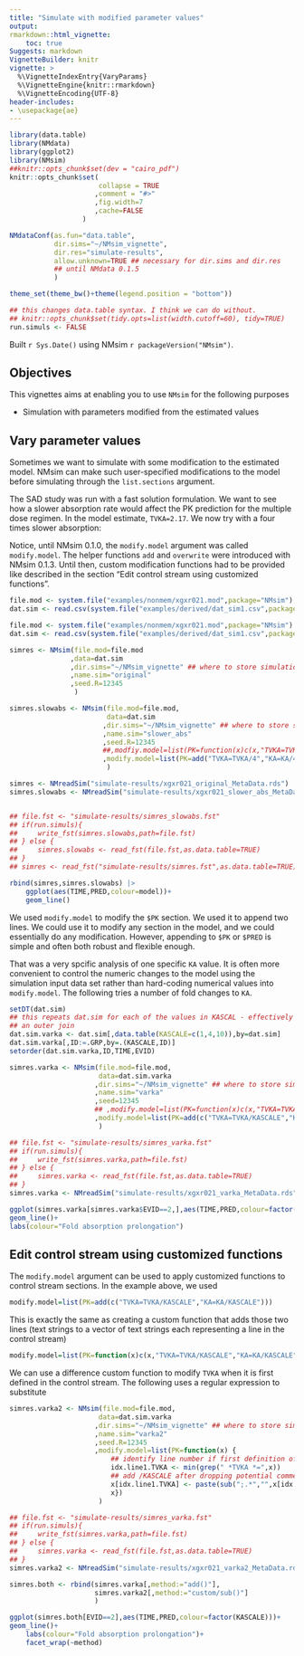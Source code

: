 ```yaml
---
title: "Simulate with modified parameter values"
output:
rmarkdown::html_vignette:
    toc: true
Suggests: markdown
VignetteBuilder: knitr
vignette: >
  %\VignetteIndexEntry{VaryParams}
  %\VignetteEngine{knitr::rmarkdown}
  %\VignetteEncoding{UTF-8}
header-includes:
- \usepackage{ae}
---
```


```r
library(data.table)
library(NMdata)
library(ggplot2)
library(NMsim)
##knitr::opts_chunk$set(dev = "cairo_pdf")
knitr::opts_chunk$set(
                      collapse = TRUE
                     ,comment = "#>"
                     ,fig.width=7
                     ,cache=FALSE
                  )

NMdataConf(as.fun="data.table",
           dir.sims="~/NMsim_vignette",
           dir.res="simulate-results",
           allow.unknown=TRUE ## necessary for dir.sims and dir.res
           ## until NMdata 0.1.5
           )

theme_set(theme_bw()+theme(legend.position = "bottom"))

## this changes data.table syntax. I think we can do without.
## knitr::opts_chunk$set(tidy.opts=list(width.cutoff=60), tidy=TRUE)
run.simuls <- FALSE
```
Built `r Sys.Date()` using NMsim `r packageVersion("NMsim")`.

## Objectives
This vignettes aims at enabling you to use `NMsim` for the following purposes

* Simulation with parameters modified from the estimated values

## Vary parameter values
Sometimes we want to simulate with some modification to the estimated model. NMsim can make such user-specified modifications to the model before simulating through the `list.sections` argument. 

The SAD study was run with a fast solution formulation. We want to see how a slower absorption rate would affect the PK prediction for the multiple dose regimen. In the model estimate, `TVKA=2.17`. We now try with a four times slower absorption:

Notice, until NMsim 0.1.0, the `modify.model` argument was called `modify.model`. The helper functions `add` and `overwrite` were introduced with NMsim 0.1.3. Until then, custom modification functions had to be provided like described in the section "Edit control stream using customized functions".

```r
file.mod <- system.file("examples/nonmem/xgxr021.mod",package="NMsim")
dat.sim <- read.csv(system.file("examples/derived/dat_sim1.csv",package="NMsim"))
```

```r
file.mod <- system.file("examples/nonmem/xgxr021.mod",package="NMsim")
dat.sim <- read.csv(system.file("examples/derived/dat_sim1.csv",package="NMsim"))

simres <- NMsim(file.mod=file.mod
               ,data=dat.sim
               ,dir.sims="~/NMsim_vignette" ## where to store simulation files
               ,name.sim="original"
               ,seed.R=12345
                )

simres.slowabs <- NMsim(file.mod=file.mod,
                        data=dat.sim
                       ,dir.sims="~/NMsim_vignette" ## where to store simulation files
                       ,name.sim="slower_abs"
                       ,seed.R=12345
                       ##,modfiy.model=list(PK=function(x)c(x,"TVKA=TVKA/4","KA=KA/4"))
                       ,modify.model=list(PK=add("TVKA=TVKA/4","KA=KA/4"))
                        )

```
```r
simres <- NMreadSim("simulate-results/xgxr021_original_MetaData.rds")
simres.slowabs <- NMreadSim("simulate-results/xgxr021_slower_abs_MetaData.rds")


## file.fst <- "simulate-results/simres_slowabs.fst"
## if(run.simuls){
##     write_fst(simres.slowabs,path=file.fst)
## } else {
##     simres.slowabs <- read_fst(file.fst,as.data.table=TRUE)
## }
## simres <- read_fst("simulate-results/simres.fst",as.data.table=TRUE)
```

```r
rbind(simres,simres.slowabs) |>
    ggplot(aes(TIME,PRED,colour=model))+
    geom_line()

```

We used `modify.model` to modify the `$PK` section. We used it to
append two lines. We could use it to modify any section in the model,
and we could essentially do any modification. However, appending to
`$PK` or `$PRED` is simple and often both robust and flexible enough.

That was a very spcific analysis of one specific `KA` value. It is
often more convenient to control the numeric changes to the model
using the simulation input data set rather than hard-coding numerical
values into `modify.model`. The following tries a number of fold
changes to `KA`.

```r
setDT(dat.sim)
## this repeats dat.sim for each of the values in KASCAL - effectively
## an outer join
dat.sim.varka <- dat.sim[,data.table(KASCALE=c(1,4,10)),by=dat.sim]
dat.sim.varka[,ID:=.GRP,by=.(KASCALE,ID)]
setorder(dat.sim.varka,ID,TIME,EVID)
```

```r
simres.varka <- NMsim(file.mod=file.mod,
                      data=dat.sim.varka
                     ,dir.sims="~/NMsim_vignette" ## where to store simulation files
                     ,name.sim="varka"
                     ,seed=12345
                     ## ,modify.model=list(PK=function(x)c(x,"TVKA=TVKA/KASCALE","KA=KA/KASCALE"))
                     ,modify.model=list(PK=add(c("TVKA=TVKA/KASCALE","KA=KA/KASCALE")))
                      )

```
```r
## file.fst <- "simulate-results/simres_varka.fst"
## if(run.simuls){
##     write_fst(simres.varka,path=file.fst)
## } else {
##     simres.varka <- read_fst(file.fst,as.data.table=TRUE)
## }
simres.varka <- NMreadSim("simulate-results/xgxr021_varka_MetaData.rds")
```

```r
ggplot(simres.varka[simres.varka$EVID==2,],aes(TIME,PRED,colour=factor(KASCALE)))+
geom_line()+
labs(colour="Fold absorption prolongation")
```

## Edit control stream using customized functions
The `modify.model` argument can be used to apply customized functions
to control stream sections. In the example above, we used 
```r
modify.model=list(PK=add(c("TVKA=TVKA/KASCALE","KA=KA/KASCALE")))
```
This is exactly the same as creating a custom function that adds those two lines (text strings to a vector of text strings each representing a line in the control stream)

```r
modify.model=list(PK=function(x)c(x,"TVKA=TVKA/KASCALE","KA=KA/KASCALE"))
```

We can use a difference custom function to modify `TVKA` when it is first defined in
the control stream. The following uses a regular expression to substitute 




<!-- ## Using NMsim to validate reimplementations of models -->

```r
simres.varka2 <- NMsim(file.mod=file.mod,
                      data=dat.sim.varka
                     ,dir.sims="~/NMsim_vignette" ## where to store simulation files
                     ,name.sim="varka2"
                     ,seed.R=12345
                     ,modify.model=list(PK=function(x) {
                         ## identify line number if first definition of TVKA
                         idx.line1.TVKA <- min(grep(" *TVKA *=",x))
                         ## add /KASCALE after dropping potential comments
                         x[idx.line1.TVKA] <- paste(sub(";.*","",x[idx.line1.TVKA]),"/KASCALE")
                         x})
                      )

```

```r
## file.fst <- "simulate-results/simres_varka.fst"
## if(run.simuls){
##     write_fst(simres.varka,path=file.fst)
## } else {
##     simres.varka <- read_fst(file.fst,as.data.table=TRUE)
## }
simres.varka2 <- NMreadSim("simulate-results/xgxr021_varka2_MetaData.rds")
```

```r
simres.both <- rbind(simres.varka[,method:="add()"],
                     simres.varka2[,method:="custom/sub()"]
                     )

ggplot(simres.both[EVID==2],aes(TIME,PRED,colour=factor(KASCALE)))+
geom_line()+
    labs(colour="Fold absorption prolongation")+
    facet_wrap(~method)
```

 
